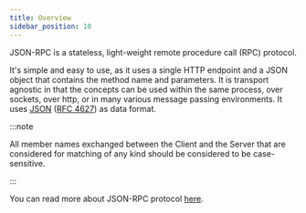 ```yaml
---
title: Overview
sidebar_position: 10
---
```


JSON-RPC is a stateless, light-weight remote procedure call (RPC) protocol.

It's simple and easy to use, as it uses a single HTTP endpoint and a JSON object that contains the method name and parameters.
It is transport agnostic in that the concepts can be used within the same process, over sockets, over http, or in many various message passing environments.
It uses [JSON](http://www.json.org/) ([RFC 4627](http://www.ietf.org/rfc/rfc4627.txt)) as data format.

:::note

All member names exchanged between the Client and the Server that are considered for matching of any kind should be considered to be case-sensitive.

:::

You can read more about JSON-RPC protocol [here](https://www.jsonrpc.org/specification).
